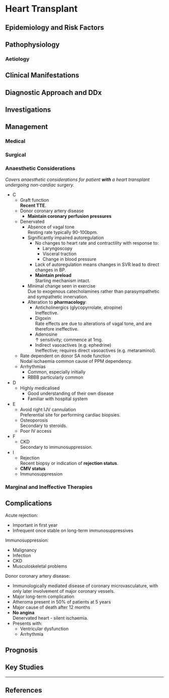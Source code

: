 # Heart Transplant


## Epidemiology and Risk Factors

## Pathophysiology

### Aetiology

## Clinical Manifestations

## Diagnostic Approach and DDx

## Investigations

## Management

### Medical

### Surgical

### Anaesthetic Considerations

*Covers anaesthetic considerations for patient **with** a heart transplant undergoing non-cardiac surgery.*



* C
	* Graft function\
	**Recent TTE**.
	* Donor coronary artery disease
		* **Maintain coronary perfusion pressures**
	* Denervated
		* Absence of vagal tone\
		Resting rate typically 90-100bpm.
		* Significantly impaired autoregulation\
			* No changes to heart rate and contractility with response to:
				* Laryngoscopy
				* Visceral traction
				* Change in blood pressure\
			* Lack of autoregulation means changes in SVR lead to direct changes in BP.
			* **Maintain preload**\
			Starling mechanism intact.
		* Minimal change seen in exercise\
		Due to exogenous catecholamines rather than parasympathetic and sympathetic innervation.
		* Alteration to **pharmacology**:
			* Anticholinergics (glycopyrrolate, atropine)\
			Ineffective.
			* Digoxin\
			Rate effects are due to alterations of vagal tone, and are therefore ineffective.
			* Adenosine\
			↑ sensitivity; commence at 1mg.
			* Indirect vasoactives (e.g. ephedrine)\
			Ineffective; requires direct vasoactives (e.g. metaraminol).
	* Rate dependent on donor SA node function\
	Nodal ischaemia common cause of PPM dependency.
	* Arrhythmias
		* Common, especially initially
		* RBBB particularly common
* D
	* Highly medicalised
		* Good understanding of their own disease
		* Familiar with hospital system
* E
	* Avoid right IJV cannulation\
	Preferential site for performing cardiac biopsies.
	* Osteoporosis\
	Secondary to steroids.
	* Poor IV access
* F
	* CKD\
	Secondary to immunosuppression.
* I
	* Rejection\
	Recent biopsy or indication of **rejection status**.
	* **CMV status**
	* Immunosuppression\


### Marginal and Ineffective Therapies

## Complications

Acute rejection:

* Important in first year
* Infrequent once stable on long-term immunosuppressives


Immunosuppression:

* Malignancy
* Infection
* CKD
* Musculoskeletal problems

Donor coronary artery disease:

* Immunologically mediated disease of coronary microvasculature, with only later involvement of major coronary vessels.
* Major long-term complication
* Atheroma present in 50% of patients at 5 years
* Major cause of death after 12 months
* **No angina**\
Denervated heart - silent ischaemia.
* Presents with:
	* Ventricular dysfunction
	* Arrhythmia

## Prognosis

## Key Studies


---

## References

